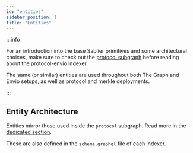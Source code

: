 ```yaml
---
id: "entities"
sidebar_position: 1
title: "Entities"
---
```


:::info

For an introduction into the base Sablier primitives and some architectural choices, make sure to check out the
[protocol subgraph](/api/subgraphs/protocol/entities) before reading about the protocol-envio indexer.

The same (or similar) entities are used throughout both The Graph and Envio setups, as well as protocol and merkle
deployments.

:::

## Entity Architecture

Entities mirror those used inside the `protocol` subgraph. Read more in the
[dedicated section](/api/subgraphs/protocol/entities).

These are also defined in the `schema.graphql` file of each indexer.
